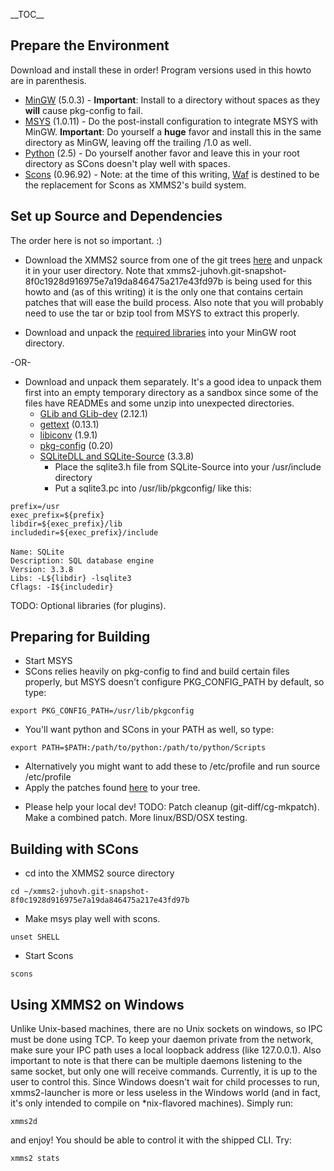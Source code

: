 __TOC__

==Prepare the Environment==
Download and install these in order! Program versions used in this howto are in parenthesis.

*[http://sourceforge.net/project/showfiles.php?group_id=2435 MinGW] (5.0.3) - '''Important''': Install to a directory without spaces as they '''will''' cause pkg-config to fail.
*[http://sourceforge.net/project/showfiles.php?group_id=2435 MSYS] (1.0.11) - Do the post-install configuration to integrate MSYS with MinGW. '''Important''': Do yourself a '''huge''' favor and install this in the same directory as MinGW, leaving off the trailing /1.0 as well.
*[http://www.python.org/download/ Python] (2.5) - Do yourself another favor and leave this in your root directory as SCons doesn't play well with spaces.
*[http://sourceforge.net/project/showfiles.php?group_id=30337&package_id=22359&release_id=408906 Scons] (0.96.92) - Note: at the time of this writing, [http://freehackers.org/~tnagy/bksys.html Waf] is destined to be the replacement for Scons as XMMS2's build system.

==Set up Source and Dependencies==
The order here is not so important. :)

*Download the XMMS2 source from one of the git trees [http://git.xmms.se/ here] and unpack it in your user directory. Note that xmms2-juhovh.git-snapshot-8f0c1928d916975e7a19da846475a217e43fd97b is being used for this howto and (as of this writing) it is the only one that contains certain patches that will ease the build process. Also note that you will probably need to use the tar or bzip tool from MSYS to extract this properly.

*Download and unpack the [http://dan.chokola.com/files/xmms2/xmms2_win32_deps.zip required libraries] into your MinGW root directory.
-OR-
*Download and unpack them separately. It's a good idea to unpack them first into an empty temporary directory as a sandbox since some of the files have READMEs and some unzip into unexpected directories.
**[http://www.gimp.org/~tml/gimp/win32/downloads.html GLib and GLib-dev] (2.12.1)
**[http://sourceforge.net/project/showfiles.php?group_id=25167 gettext] (0.13.1)
**[http://sourceforge.net/project/showfiles.php?group_id=25167 libiconv] (1.9.1)
**[http://www.gimp.org/~tml/gimp/win32/downloads.html pkg-config] (0.20)
**[http://www.sqlite.org/download.html SQLiteDLL and SQLite-Source] (3.3.8)
***Place the sqlite3.h file from SQLite-Source into your /usr/include directory
***Put a sqlite3.pc into /usr/lib/pkgconfig/ like this:
 prefix=/usr
 exec_prefix=${prefix}
 libdir=${exec_prefix}/lib
 includedir=${exec_prefix}/include
 
 Name: SQLite
 Description: SQL database engine
 Version: 3.3.8
 Libs: -L${libdir} -lsqlite3
 Cflags: -I${includedir}

TODO: Optional libraries (for plugins).

==Preparing for Building==
*Start MSYS
*SCons relies heavily on pkg-config to find and build certain files properly, but MSYS doesn't configure PKG_CONFIG_PATH by default, so type:
 export PKG_CONFIG_PATH=/usr/lib/pkgconfig
*You'll want python and SCons in your PATH as well, so type:
 export PATH=$PATH:/path/to/python:/path/to/python/Scripts
*Alternatively you might want to add these to /etc/profile and run source /etc/profile
*Apply the patches found [http://dan.chokola.com/files/xmms2/xmms2-patches/ here] to your tree.

*Please help your local dev! TODO: Patch cleanup (git-diff/cg-mkpatch). Make a combined patch. More linux/BSD/OSX testing.

==Building with SCons==
*cd into the XMMS2 source directory
 cd ~/xmms2-juhovh.git-snapshot-8f0c1928d916975e7a19da846475a217e43fd97b
*Make msys play well with scons.
 unset SHELL
*Start Scons
 scons

==Using XMMS2 on Windows==
Unlike Unix-based machines, there are no Unix sockets on windows, so IPC must be done using TCP. To keep your daemon private from the network, make sure your IPC path uses a local loopback address (like 127.0.0.1). Also important to note is that there can be multiple daemons listening to the same socket, but only one will receive commands. Currently, it is up to the user to control this.
Since Windows doesn't wait for child processes to run, xmms2-launcher is more or less useless in the Windows world (and in fact, it's only intended to compile on *nix-flavored machines). Simply run:
 xmms2d
and enjoy! You should be able to control it with the shipped CLI. Try:
 xmms2 stats